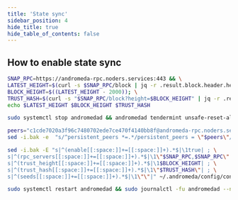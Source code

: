 ```yaml
---
title: 'State sync'
sidebar_position: 4
hide_title: true
hide_table_of_contents: false
---
```



<PageTitle
  iconUrl="img/andromeda-icon.svg"
  title="State sync"
  chainId="andromeda-1"
  version="v2.0.0"
/>

## How to enable state sync

```bash
SNAP_RPC=https://andromeda-rpc.noders.services:443 && \
LATEST_HEIGHT=$(curl -s $SNAP_RPC/block | jq -r .result.block.header.height); \
BLOCK_HEIGHT=$((LATEST_HEIGHT - 2000)); \
TRUST_HASH=$(curl -s "$SNAP_RPC/block?height=$BLOCK_HEIGHT" | jq -r .result.block_id.hash) && \
echo $LATEST_HEIGHT $BLOCK_HEIGHT $TRUST_HASH
```

```bash
sudo systemctl stop andromedad && andromedad tendermint unsafe-reset-all --home ~/.andromeda --keep-addr-book
```

```bash
peers="c1cde7020a3f96c7480702ede7ce470f4140bb8f@andromeda-rpc.noders.services:21256"
sed -i.bak -e  "s/^persistent_peers *=.*/persistent_peers = \"$peers\"/" ~/.andromeda/config/config.toml
```

```bash
sed -i.bak -E "s|^(enable[[:space:]]+=[[:space:]]+).*$|\1true| ; \
s|^(rpc_servers[[:space:]]+=[[:space:]]+).*$|\1\"$SNAP_RPC,$SNAP_RPC\"| ; \
s|^(trust_height[[:space:]]+=[[:space:]]+).*$|\1$BLOCK_HEIGHT| ; \
s|^(trust_hash[[:space:]]+=[[:space:]]+).*$|\1\"$TRUST_HASH\"| ; \
s|^(seeds[[:space:]]+=[[:space:]]+).*$|\1\"\"|" ~/.andromeda/config/config.toml
```

```bash
sudo systemctl restart andromedad && sudo journalctl -fu andromedad --no-hostname -o cat
```
